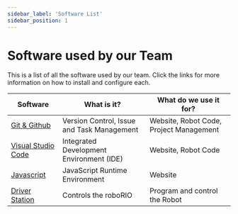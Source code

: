 ```yaml
---
sidebar_label: 'Software List'
sidebar_position: 1
---
```


# Software used by our Team

This is a list of all the software used by our team. Click the links for more information on how to install and configure each.

| Software           | What is it?                         | What do we use it for?                  |
|--------------------|-------------------------------------|-----------------------------------------|
| [Git & Github](/software/git.mdx) | Version Control, Issue and Task Management | Website, Robot Code, Project Management |
| [Visual Studio Code](/software/vscode.mdx) | Integrated Development Environment (IDE) | Website, Robot Code                |
| [Javascript](/software/javascript.mdx)  | JavaScript Runtime Environment      | Website                                 |
| [Driver Station](/software/robot.mdx)     | Controls the roboRIO                | Program and control the Robot







